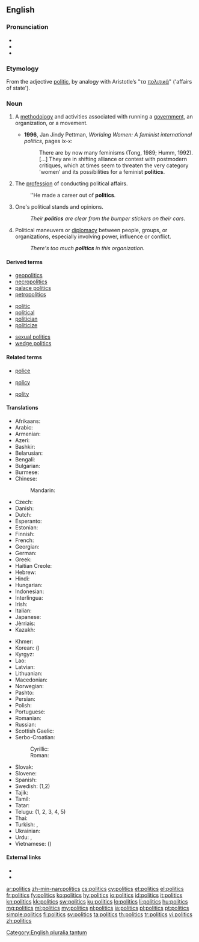 ==English==
{{wikipedia}}

===Pronunciation===
* {{IPA|/ˈpɒl.ɪ.tɪks/}}
* {{audio|en-us-politics.ogg|Audio (US)}}
* {{audio|En-uk-politics.ogg|Audio (UK)}}

===Etymology===
From the adjective [[politic]], by analogy with Aristotle’s "τα [[πολιτικά]]" ('affairs of state').

===Noun===
{{en-noun|politics|-}}

# {{countable}} A [[methodology]] and activities associated with running a [[government]], an organization, or a movement.
#* '''1996''', Jan Jindy Pettman, ''Worlding Women: A feminist international politics'', pages ix-x:
#*: There are by now many feminisms (Tong, 1989; Humm, 1992). [...] They are in shifting alliance or contest with postmodern critiques, which at times seem to threaten the very category 'women' and its possibilities for a feminist '''politics'''.
# The [[profession]] of conducting political affairs.
#: ''He made a career out of '''politics'''.
# {{countable}} One's political stands and opinions.
#: ''Their '''politics''' are clear from the bumper stickers on their cars.''
# {{uncountable}} Political maneuvers or [[diplomacy]] between people, groups, or organizations, especially involving power, influence or conflict.
#: ''There's too much '''politics''' in this organization.''

====Derived terms====
{{rel-top3|terms derived from ''politics''}}
* [[geopolitics]]
* [[necropolitics]]
* [[palace politics]]
* [[petropolitics]]
{{rel-mid3}}
* [[politic]]
* [[political]]
* [[politician]]
* [[politicize]]
{{rel-mid3}}
* [[sexual politics]]
* [[wedge politics]]
{{rel-bottom}}

====Related terms====
{{rel-top3|Terms etymologically related to ''politics''}}
* [[police]]
{{rel-mid3}}
* [[policy]]
{{rel-mid3}}
* [[polity]]
{{rel-bottom}}

====Translations====
{{trans-top|a methodology and activities associated with running a government}}
* Afrikaans: {{t-|af|politiek|xs=Afrikaans}}
* Arabic: {{t+|ar|سياسة|f|tr=siyāsa|sc=Arab}}
* Armenian: {{t-|hy|քաղաքականություն|tr=k'aġak'akanut'yun|sc=Armn}}
* Azeri: {{t-|az|siyasət}}
* Bashkir: {{tø|ba|сәйәсәт|tr=səyəsət|sc=Cyrl}}
* Belarusian: {{t-|be|палітыка|f|tr=palítyka|sc=Cyrl}}
* Bengali: {{t+|bn|রাজনীতি|tr=rajniti|sc=Beng}}
* Bulgarian: {{t+|bg|политика|f|tr=polítika}}
* Burmese: {{t+|my|နိုင်ငံရေး|tr=nain-gan-jei:|sc=Mymr}}
* Chinese:
*: Mandarin: {{t|zh|政治|tr=zhèngzhì|sc=Hani}}
* Czech: {{t+|cs|politika|f}}
* Danish: {{t-|da|politik|c}}
* Dutch: {{t+|nl|politiek|f}}
* Esperanto: {{t-|eo|politiko|xs=Esperanto}}
* Estonian: {{t+|et|poliitika}}
* Finnish: {{t+|fi|politiikka}}
* French: {{t+|fr|politique|f}}
* Georgian: {{t-|ka|პოლიტიკა|tr=politika|sc=Geor|xs=Georgian}}
* German: {{t+|de|Politik|f}}
* Greek: {{t+|el|πολιτική|f|tr=politikí}}
* Haitian Creole: {{tø|ht|politik}}
* Hebrew: {{t+|he|פוליטיקה|f|tr=pōlīṭīqeh}}
* Hindi: {{t+|hi|राजनीति|f|tr=rājnīti|xs=Hindi}}
* Hungarian: {{t+|hu|politika}}
* Indonesian: {{t+|id|politik}}
* Interlingua: {{t-|ia|politica|f|xs=Interlingua}}
* Irish: {{t-|ga|polaitíocht}}
* Italian: {{t+|it|politica|f}}
* Japanese: {{t+|ja|政治|tr=せいじ, seiji|sc=Jpan}}
* Jèrriais: {{tø|roa-jer|politique|f}}
* Kazakh: {{t|kk|саясат|tr=sayasat|sc=Cyrl}}
{{trans-mid}}
* Khmer: {{t+|km|នយោបាយ|tr=nak yo bay|sc=Khmr}}
* Korean: {{t+|ko|정치|tr=jeongchi|sc=Kore}} ({{t+|ko|政治|sc=Kore}})
* Kyrgyz: {{t-|ky|саясат|tr=sayasat|sc=Cyrl}}
* Lao: {{t+|lo|ການເມືອງ|tr=kaan-myang|sc=Laoo|xs=Lao}}
* Latvian: {{t-|lv|politika|f|xs=Latvian}}
* Lithuanian: {{t+|lt|politika|f}}
* Macedonian: {{t-|mk|политика|f|tr=polítika|sc=Cyrl}}
* Norwegian: {{t+|no|politikk|m}}
* Pashto: {{t-|ps|سياست|sc=ps-Arab}}
* Persian: {{t+|fa|سیاست|tr=siyâsat|xs=Persian}}
* Polish: {{t+|pl|polityka|f}}
* Portuguese: {{t+|pt|política|f}}
* Romanian: {{t-|ro|politică|f}}
* Russian: {{t+|ru|политика|f|tr=polítika}}
* Scottish Gaelic: {{t-|gd|sluagh-iùl|m|xs=Scottish Gaelic}}
* Serbo-Croatian:
*: Cyrillic: {{t-|sh|политика|f}}
*: Roman: {{t-|sh|politika|f}}
* Slovak: {{t-|sk|politika|f}}
* Slovene: {{t+|sl|politika|f}}
* Spanish: {{t+|es|política|f}}
* Swedish: {{t+|sv|politik|c}} (1,2)
* Tajik: {{t-|tg|сиёсат|tr=siyosat|sc=Cyrl}}
* Tamil: {{t+|ta|அரசியல்|tr=araciyal|sc=Taml}}
* Tatar: {{t+|tt|сәясәт|tr=səyasət|sc=Cyrl}}
* Telugu: {{t+|te|రాజకీయాలు|tr=rājakēyālu}} (1, 2, 3, 4, 5)
* Thai: {{t-|th|การเมือง|tr=kaanmeung|sc=Thai}}
* Turkish: {{t+|tr|politika}},  {{t+|tr|siyaset}}
* Ukrainian: {{t-|uk|політика|f|tr=polítyka|sc=Cyrl}}
* Urdu: {{t-|ur|راج‌نیتی|f|tr=rāj-nīti|sc=ur-Arab}}, {{t-|ur|سیاست|f|tr=siyāsat|sc=ur-Arab}}
* Vietnamese: {{t+|vi|chính trị|xs=Vietnamese}} ({{t-|vi|政治}})
{{trans-bottom}}

====External links====
* {{R:Webster 1913}}
* {{R:Century 1911}}

[[Category:English pluralia tantum]]

[[ar:politics]]
[[zh-min-nan:politics]]
[[cs:politics]]
[[cy:politics]]
[[et:politics]]
[[el:politics]]
[[fr:politics]]
[[fy:politics]]
[[ko:politics]]
[[hy:politics]]
[[io:politics]]
[[id:politics]]
[[it:politics]]
[[kn:politics]]
[[kk:politics]]
[[sw:politics]]
[[ku:politics]]
[[lo:politics]]
[[li:politics]]
[[hu:politics]]
[[mg:politics]]
[[ml:politics]]
[[my:politics]]
[[nl:politics]]
[[ja:politics]]
[[pl:politics]]
[[pt:politics]]
[[simple:politics]]
[[fi:politics]]
[[sv:politics]]
[[ta:politics]]
[[th:politics]]
[[tr:politics]]
[[vi:politics]]
[[zh:politics]]